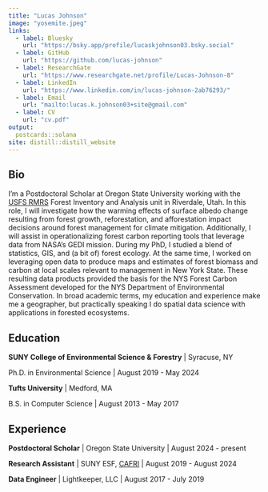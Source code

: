 ```yaml
---
title: "Lucas Johnson"
image: "yosemite.jpeg"
links:
  - label: Bluesky
    url: "https://bsky.app/profile/lucaskjohnson03.bsky.social"
  - label: GitHub
    url: "https://github.com/lucas-johnson"
  - label: ResearchGate
    url: "https://www.researchgate.net/profile/Lucas-Johnson-8"
  - label: LinkedIn
    url: "https://www.linkedin.com/in/lucas-johnson-2ab76293/"
  - label: Email
    url: "mailto:lucas.k.johnson03+site@gmail.com"
  - label: CV
    url: "cv.pdf"
output:
  postcards::solana
site: distill::distill_website
---
```

 
## Bio


I’m a Postdoctoral Scholar at Oregon State University working with the [USFS RMRS](https://research.fs.usda.gov/rmrs) Forest Inventory and Analysis unit in Riverdale, Utah. In this role, I will investigate how the warming effects of surface albedo change resulting from forest growth, reforestation, and afforestation impact decisions around forest management for climate mitigation. Additionally, I will assist in operationalizing forest carbon reporting tools that leverage data from NASA’s GEDI mission. During my PhD, I studied a blend of statistics, GIS, and (a bit of) forest ecology. At the same time, I worked on leveraging open data to produce maps and estimates of forest biomass and carbon at local scales relevant to management in New York State. These resulting data products provided the basis for the NYS Forest Carbon Assessment developed for the NYS Department of Environmental Conservation. In broad academic terms, my education and experience make me a geographer, but practically speaking I do spatial data science with applications in forested ecosystems.


## Education

**SUNY College of Environmental Science & Forestry** | Syracuse, NY

Ph.D. in Environmental Science | August 2019 - May 2024

**Tufts University** | Medford, MA 

B.S. in Computer Science | August 2013 - May 2017

## Experience

**Postdoctoral Scholar** | Oregon State University | August 2024 - present

**Research Assistant** | SUNY ESF, [CAFRI](http://cafri-ny.org/) | August 2019 - August 2024

**Data Engineer** | Lightkeeper, LLC | August 2017 - July 2019
